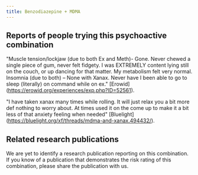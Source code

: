 ---
title: Benzodiazepine + MDMA
---

## Reports of people trying this psychoactive combination
"Muscle tension/lockjaw (due to both Ex and Meth)- Gone. Never chewed a single piece of gum, never felt fidgety. I was EXTREMELY content lying still on the couch, or up dancing for that matter. My metabolism felt very normal. Insomnia (due to both) – None with Xanax. Never have I been able to go to sleep (literally) on command while on ex." [Erowid] (https://erowid.org/experiences/exp.php?ID=52561).

"I have taken xanax many times while rolling. It will just relax you a bit more def nothing to worry about. At times used it on the come up to make it a bit less of that anxiety feeling when needed" [Bluelight] (https://bluelight.org/xf/threads/mdma-and-xanax.494432/).

## Related research publications
We are yet to identify a research publication reporting on this combination. If you know of a publication that demonstrates the risk rating of this combination, please share the publication with us.
